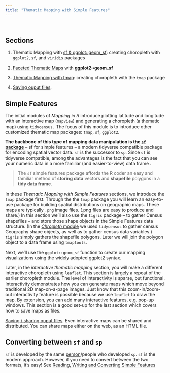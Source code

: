 ```yaml
---
title: "Thematic Mapping with Simple Features"
---
```

&nbsp;

## Sections

1. Thematic Mapping with [sf & ggplot::geom_sf](032_thematic_mapping_geom_sf.html): creating choropleth with `ggplot2`, `sf`, and `viridis` packages

1. [Faceted Thematic Maps](039_facet_example.html) with **ggplot2::geom_sf**

1. [Thematic Mapping with tmap](031_thematic_mapping.html): creating choropleth with the `tmap` package

1. [Saving ouput files](01_georeference.html#save_the_map).

## Simple Features

The initial modules of *Mapping in R* introduce plotting latitude and longitude with an interactive map (`mapview`) and generating a choropleth (a thematic map) using `tidycensus.`  The focus of this module is to introduce other customized thematic map packages: `tmap`, `sf`, `ggplot2`.  

**The backbone of this type of mapping data manipulation is the [`sf` package](https://r-spatial.github.io/sf/)** -- sf for simple features -- a modern tidyverse compatible package for encoding spatial vector data. `sf` is the successor to `sp`. Since `sf` is tidyverse compatible, among the advantages is the fact that you can see your numeric data in a more familiar (and easier-to-view) data frame .  

> The `sf` simple features package affords the R coder an easy and familiar method of **storing data** vectors and **shapefile** polygons in a **tidy data frame**.

In these *Thematic Mapping with Simple Features* sections, we introduce the `tmap` package first.  Through the the `tmap` package you will learn an easy-to-use package for building spatial distributions on geographic maps.  These maps are typically `.png` image files.  (.png files are easy to produce and share.)  In this section we'll also use the `tigris` package -- to gather Census shapefiles -- and store those shape objects in the Simple Features data structure.  (In the [*Chropleth* module](02_choropleth.html) we used `tidycensus` to gather census Geography shape objects, as well as to gather census data variables.)  `tigris` simply gathers the shapefile polygons.  Later we will join the polygon object to a data frame using `tmaptools`.  

Next, we'll use the `ggplot::geom_sf` function to create our mapping visualizations using the widely adopted ggplot2 syntax.

Later, in the *interactive thematic mapping* section, you will make a different interactive choropleth using `leaflet`.  This section is largely a repeat of the earlier choropleth module. The level of interactivity is sparse, but functional.  Interactivity demonstrates how you can generate maps which move beyond traditional 2D map-on-a-page images. Just know that this zoom-in/zoom-out interactivity feature is possible because we use `leaflet` to draw the map.  By extension, you can add many interactive features, e.g. pop-up windows.  This section is a good set-up for the last section which covers how to save maps as files.  

[Saving / sharing ouput files](01_georeference.html#save_the_map).  Even interactive maps can be shared and distributed.  You can share maps either on the web, as an HTML file.


## Converting between `sf` and `sp`

`sf` is developed by the same [person](https://github.com/edzer)/people who developed `sp`.  `sf` is the modern approach.  However, if you need to convert between the two formats, it's easy! See [Reading, Writing and Converting Simple Features](https://r-spatial.github.io/sf/articles/sf2.html) 




